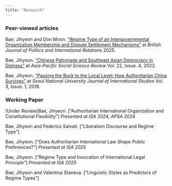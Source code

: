 ```yaml
---
title: "Research"
---
```


### Peer-viewed articles

Bae, Jihyeon and Don Moon. ["Regime Type of an Intergovernmental Organization Membership and Dispute Settlement Mechanisms"](#link) \Forthcoming at
*British Journal of Politics and International Relations* 2025.

Bae, Jihyeon. ["Chinese Patronage and Southeast Asian Democracy in Distress"](https://animorepository.dlsu.edu.ph/cgi/viewcontent.cgi?article=1471&context=apssr) at *Asia-Pacific Social Science Review* Vol. 22, Issue. 4, 2022.

Bae, Jihyeon. ["Passing the Buck to the Local Level: How Authoritarian China Survives"](https://d1wqtxts1xzle7.cloudfront.net/58063962/4.5_Bae_1-libre.pdf?1545814746=&response-content-disposition=inline%3B+filename%3DPassing_the_Buck_to_the_Local_Level_How.pdf&Expires=1743444209&Signature=a7doRaEpjFJilWZCy-BpzIgW3ovZ3XxohvAjwMm~RXwUxsRDYTx~MxQ9-btNzkFn3xZ1uxqvILxqFcAB3ZPU8m8tIw-5uXlP4OcVttFk8KjJS0M2kpAf4ZJwASjSwkD28SMvuItNMxr6NCPRjiywVyiPW~-AxU63ZFwqGIei~jCtEDdvi8uIHyjdjnycJ6tdA7aGRtAEIAXNqTGQN9y8ZtT9I7WCrITTYbj3Dbg5JkFz9eT2VPZMoqDvpkMmRcQPcQ7mtTJGrir3EI7YqGV1bu5oU~De8w6kjQmCI8uduJ16dj0~YV9geQeL0HF9IadCasdsUvFyRo48ZB1QlnMB7g__&Key-Pair-Id=APKAJLOHF5GGSLRBV4ZA) at *Seoul National University Journal of International Studies* Vol. 3, Issue. 1, 2018.

### Working Paper

(Under Review)Bae, Jihyeon. ["Authoritarian International Organization and Constitutional Flexibility"] 
*Presented at ISA 2024, APSA 2024*

Bae, Jihyeon and Federico Salvati. ["Liberalism Discourse and Regime Type"]

Bae, Jihyeon. ["Does Authoritarian International Law Shape Public Preferences?"] *Presented at ISA 2025*

Bae, Jihyeon. ["Regime Type and Invocation of International Legal Principle"] *Presented at ISA 2025* 

Bae, Jihyeon and Valentina Staneva. ["Linguistic Styles as Predictors of Regime Types"]

